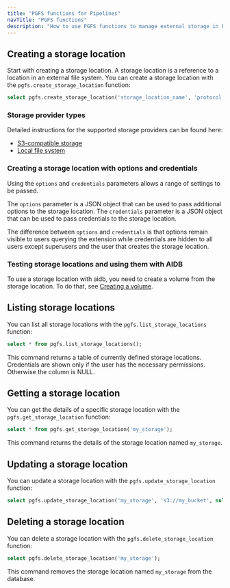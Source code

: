 ```yaml
---
title: "PGFS functions for Pipelines"
navTitle: "PGFS functions"
description: "How to use PGFS functions to manage external storage in Pipelines."
---
```


## Creating a storage location

Start with creating a storage location. A storage location is a reference to a location in an external file system. You can create a storage location with the `pgfs.create_storage_location` function:

```sql
select pgfs.create_storage_location('storage_location_name', 'protocol://path', options => '{}'::JSONB, credentials => '{}'::JSONB);
```

### Storage provider types
Detailed instructions for the supported storage providers can be found here:

- [S3-compatible storage](s3)
- [Local file system](local)

### Creating a storage location with options and credentials

Using the `options` and `credentials` parameters allows a range of settings to be passed.

The `options` parameter is a JSON object that can be used to pass additional options to the storage location.
The `credentials` parameter is a JSON object that can be used to pass credentials to the storage location.

The difference between `options` and `credentials` is that options remain visible to users querying the extension while credentials are hidden to all users except superusers and the user that creates the storage location.

### Testing storage locations and using them with AIDB
To use a storage location with aidb, you need to create a volume from the storage location. To do that, see [Creating a volume](../../volumes).

## Listing storage locations

You can list all storage locations with the `pgfs.list_storage_locations` function:

```sql
select * from pgfs.list_storage_locations();
```

This command returns a table of currently defined storage locations. Credentials are shown only if the user has the necessary permissions. Otherwise the column is NULL.

## Getting a storage location

You can get the details of a specific storage location with the `pgfs.get_storage_location` function:

```sql
select * from pgfs.get_storage_location('my_storage');
```

This command returns the details of the storage location named `my_storage`.

## Updating a storage location

You can update a storage location with the `pgfs.update_storage_location` function:

```sql
select pgfs.update_storage_location('my_storage', 's3://my_bucket', null, '{"region": "eu-west"}'
```

## Deleting a storage location

You can delete a storage location with the `pgfs.delete_storage_location` function:

```sql
select pgfs.delete_storage_location('my_storage');
```

This command removes the storage location named `my_storage` from the database.
